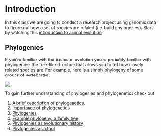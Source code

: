 # Introduction 

In this class we are going to conduct a research project using genomic data to figure out how a set of species are related (i.e. build phylogenies).
Start by watching this [introduction to animal evolution](https://www.youtube.com/watch?v=zgM0F6UmC70).

## Phylogenies

If you're familiar with the basics of evolution you're probably familiar with phylogenies:
the tree-like structure that allows you to tell how closely related species are.
For example, here is a simply phylogeny of some groups of vertebrates:

![](https://cdn.britannica.com/83/199483-050-7A240BE2.jpg)

To gain further understanding of phylogenies and phylogenetics check out  

1. [A brief description of phylogenetics](https://www.ebi.ac.uk/training-beta/online/courses/introduction-to-phylogenetics/what-is-phylogenetics/).  
2. [Importance of phylogenetics](https://www.ebi.ac.uk/training-beta/online/courses/introduction-to-phylogenetics/why-is-phylogenetics-important/)  
3. [Phylogenies](https://www.ebi.ac.uk/training-beta/online/courses/introduction-to-phylogenetics/what-is-a-phylogeny/)  
4. [Example phylogeny: a family tree](https://www.ebi.ac.uk/training-beta/online/courses/introduction-to-phylogenetics/what-is-a-phylogeny/the-example-of-a-family-tree/)  
5. [Phylogenies as evolutionary history](https://www.ebi.ac.uk/training-beta/online/courses/introduction-to-phylogenetics/what-is-a-phylogeny/interpreting-patterns-of-relatedness/)  
6. [Phylogenies as a tool](https://evolution.berkeley.edu/evolibrary/article/evo_10)
